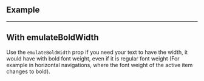 ## Example

<LiveCodeEditor />

---

## With emulateBoldWidth

Use the `emulateBoldWidth` prop if you need your text to have the width, it
would have with bold font weight, even if it is regular font weight (For example
in horizontal navigations, where the font weight of the active item changes to
bold).

<LiveCodeEditor example="emulateBoldWidth" />
